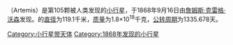 {{Infobox Planet | discovery=yes | physical_characteristics = yes | bgcolour=#FFFFC0 |
 name=105 Artemis
 | discoverer=[[詹姆斯·克雷格·沃森|詹姆斯·克雷格·沃森]]
 | discovered=1868年9月16日
 | alt_names= 
 | mp_category=[[小行星带|小行星带]]
 | epoch=2006年12月31日 ([[儒略日|JD]] 2454100.5)
 | semimajor=355.081 [[Giga|G]][[米_(單位)|m]] (2.374 [[天文单位|AU]])
 | perihelion=292.465 Gm (1.955 AU)
 | aphelion=417.698 Gm (2.792 AU)
 | eccentricity=0.176
 | period=1335.678 [[天|d]] (3.66 [[儒略年|a]])
 | inclination=21.461[[度|°]]
 | asc_node=188.353°
 | arg_peri=56.486°
 | mean_anomaly=34.364°
 | avg_speed=19.18 km/s
 | dimensions=119.1 km
 | mass=1.8{{e|18}} [[千克|kg]]
 | density=? g/[[cubic_centimetre|cm³]]
 | surface_grav=0.0333 m/s²
 | escape_velocity=0.0630 km/s
 | rotation=? 天
 | spectral_type=[[C-型小行星|C]]
 | abs_magnitude=8.57
 | albedo=?
 | single_temperature=~181 [[开尔文|K]]}}
'''{{BASEPAGENAME}}'''（Artemis）是第105颗被人类发现的[[小行星|小行星]]，于1868年9月16日由[[詹姆斯·克雷格·沃森|詹姆斯·克雷格·沃森]]发现。{{BASEPAGENAME}}的[[直径|直径]]为119.1千米，[[质量|质量]]为1.8×10<sup>18</sup>千克，[[公转周期|公转周期]]为1335.678天。
{{天文小作品}}

[[Category:小行星带天体|Category:小行星带天体]]
[[Category:1868年发现的小行星|Category:1868年发现的小行星]]